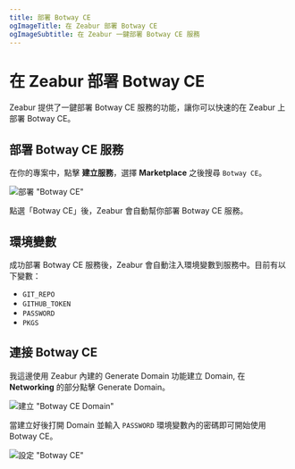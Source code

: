 ```yaml
---
title: 部署 Botway CE
ogImageTitle: 在 Zeabur 部署 Botway CE
ogImageSubtitle: 在 Zeabur 一鍵部署 Botway CE 服務
---
```


# 在 Zeabur 部署 Botway CE

Zeabur 提供了一鍵部署 Botway CE 服務的功能，讓你可以快速的在 Zeabur 上部署 Botway CE。

## 部署 Botway CE 服務

在你的專案中，點擊 **建立服務**，選擇 **Marketplace** 之後搜尋 `Botway CE`。

![部署 "Botway CE"](/marketplace/botwayce/deploy-botwayce.gif)

點選「Botway CE」後，Zeabur 會自動幫你部署 Botway CE 服務。

## 環境變數

成功部署 Botway CE 服務後，Zeabur 會自動注入環境變數到服務中。目前有以下變數：

- `GIT_REPO`
- `GITHUB_TOKEN`
- `PASSWORD`
- `PKGS`

## 連接 Botway CE

我這邊使用 Zeabur 內建的 Generate Domain 功能建立 Domain, 在 **Networking** 的部分點擊 Generate Domain。

![建立 "Botway CE Domain"](/marketplace/botwayce/gen-botwayce-domain.gif)

當建立好後打開 Domain 並輸入 `PASSWORD` 環境變數內的密碼即可開始使用 Botway CE。

![設定 "Botway CE"](/marketplace/botwayce/setup-botwayce.gif)